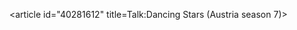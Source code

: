 <article id="40281612" title=Talk:Dancing Stars (Austria season 7)>
	<talkpage id="40281612" title="Talk:Dancing Stars (Austria season 7)">
{{WikiProject Television|class=|auto=yes}}
	</talkpage>
</article>